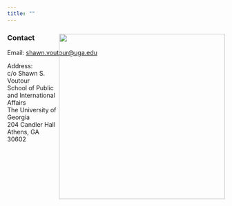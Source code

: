 ```yaml
---
title: ""
---
```


### Contact

Email: [shawn.voutour\@uga.edu](mailto:shawn.voutour@uga.edu)

<div style="float: right; position: relative; top: -80px;">
![](images/IMG_0468.PNG){width=4in}
</div>

Address:\
c/o Shawn S. Voutour\
School of Public and International Affairs\
The University of Georgia\
204 Candler Hall\
Athens, GA 30602\
